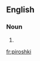 ==English==

===Noun===
{{en-noun|~|piroshki}}

# {{alternative spelling of|pirozhki|lang=en}}

[[fr:piroshki]]